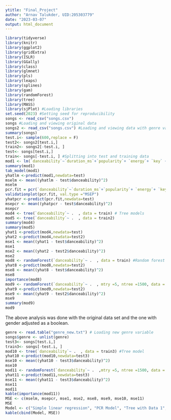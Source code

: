 ```yaml
---
ytitle: "Final_Project"
author: "Arnav Talukder, UID:205303779"
date: "2023-03-07"
output: html_document
---
```


```r
library(tidyverse)
library(knitr)
library(ggplot2)
library(gridExtra)
library(ISLR)
library(GGally)
library(class)
library(glmnet)
library(pls)
library(leaps)
library(splines)
library(gam)
library(randomForest)
library(tree)
library(MASS)
library(sjPlot) #Loading libraries
set.seed(2023) #Setting seed for reproducibility
songs <- read_csv("songs.csv")
songs #Loading and viewing original data
songs2 <- read_csv("songs.csv") #Loading and viewing data with genre variable as  a boolean
summary(songs) 
test.i<- sample(600,replace = F)
test2<- songs2[test.i,]
train2<- songs2[-test.i, ]
test<- songs[test.i,]
train<- songs[-test.i, ] #Splitting into test and training data 
mod1 <- lm(`danceability`~`duration_ms`+`popularity`+ `energy`+ `key` + `loudness` + `mode` + `speechiness`+ `acousticness`+    `instrumentalness` + `liveness` + `valence` , data = train) # Simple linear regression
summary(mod1)
tab_model(mod1)
yhatlm <-predict(mod1,newdata=test)
mselm <- mean((yhatlm - test$danceability)^2)
mselm
pcr.fit = pcr(`danceability`~`duration_ms`+`popularity`+ `energy`+ `key` + `loudness` + `mode` + `speechiness`+ `acousticness`+    `instrumentalness` + `liveness` + `valence` , data = train, scale =T, validation ="CV") # PCR Model
validationplot(pcr.fit, val.type ="MSEP")
yhatpcr <-predict(pcr.fit,newdata=test)
msepcr <- mean((yhatpcr - test$danceability)^2)
msepcr
mod4 <- tree(`danceability`~ .  , data = train) # Tree models
mod5 <- tree(`danceability`~ .  , data = train2)
summary(mod4)
summary(mod5)
yhat1 <-predict(mod4,newdata=test)
yhat2 <-predict(mod4,newdata=test2)
mse1 <- mean((yhat1 - test$danceability)^2)
mse1
mse2 <- mean((yhat2 - test2$danceability)^2)
mse2
mod8 <- randomForest(`danceability`~ .  , data = train) #Random forest models
yhat8 <-predict(mod8,newdata=test2)
mse8 <- mean((yhat8 - test$danceability)^2)
mse8
importance(mod8)
mod9 <- randomForest(`danceability`~ .  , mtry =5, ntree =1500, data = train2)
yhat9 <-predict(mod9,newdata=test2)
mse9 <- mean((yhat9 - test2$danceability)^2)
mse9
summary(mod9)
mod9
```

The above analysis was done with the original data set and the one with gender adjusted as a boolean.

```r
genre <- read.table("genre_new.txt") # Loading new genre variable 
songs$genre <- unlist(genre)
test3<- songs[test.i,]
train3<- songs[-test.i, ]
mod10 <- tree(`danceability`~ .  , data = train3) #Tree model 
yhat10 <-predict(mod10,newdata=test3)
mse10 <- mean((yhat10 - test3$danceability)^2)
mse10
mod11 <- randomForest(`danceability`~ .  ,mtry =5, ntree =1500, data = train3)
yhat11 <-predict(mod11,newdata=test3)
mse11 <- mean((yhat11 - test3$danceability)^2)
mse11
mod11
kable(importance(mod11))
MSE <- c(mselm, msepcr, mse1, mse2, mse8, mse9, mse10, mse11)
MSE
Model <- c("Simple linear regression", "PCR Model", "Tree with Data 1", "Tree Model with Data 2", "Random Forest with Data 1", "Random Forest with Data 2", "Tree with Data 3", "Random Forest with Data 3")
kable(cbind(Model, MSE))
```
